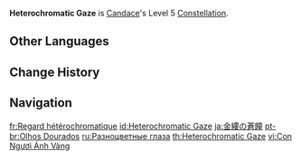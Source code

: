 {{Constellation Infobox
|image         = Constellation Heterochromatic Gaze.png
|character     = Candace
|level         = 5
|description   = Increases the Level of [[Sacred Rite: Heron's Sanctum]] by 3.<br>Maximum upgrade level is 15.
|utility1      = Talent Level Increase
|utility2      = Elemental Skill Level Increase
}}
'''Heterochromatic Gaze''' is [[Candace]]'s Level 5 [[Constellation]].

==Other Languages==
{{Other Languages
|en      = Heterochromatic Gaze
|zhs     = 萦金的苍瞳
|zhs_rm  = Yíng Jīn de Cāng Tóng
|zht     = 縈金的蒼瞳
|zht_rm  = Yíng Jīn de Cāng Tóng
|zh_tl   = Azure Eyes Entangled With Gold
|ja      = 金縷の蒼瞳
|ja_rm   = Kinru no Soudou
|ja_tl   = Blue Eye of Golden Threads
|ko      = 금빛의 푸른 눈동자
|ko_rm   = Geumbit-ui Pureun Nundongja
|ko_tl   = Golden Blue Eye
|es      = Mirada heterocromática
|es_tl   = Heterochromatic Gaze
|fr      = Regard hétérochromatique
|fr_tl   = Heterochromatic Gaze
|ru      = Разноцветные глаза
|ru_tl   = Multicolored Eyes
|th      = Heterochromatic Gaze
|vi      = Con Ngươi Ánh Vàng
|vi_tl   = Golden Iris
|de      = Goldene Iris
|de_tl   = Golden Iris
|id      = Heterochromatic Gaze
|pt      = Olhos Dourados
|pt_tl   = 
|tr      = Alacalı Bakış
|tr_tl   = Multicolored Gaze
|it      = Sguardo eterocromatico
|it_tl   = Heterochromatic Gaze
}}

==Change History==
{{Change History|3.1}}

==Navigation==
{{Talent Navbox|Candace}}

[[fr:Regard hétérochromatique]]
[[id:Heterochromatic Gaze]]
[[ja:金縷の蒼瞳]]
[[pt-br:Olhos Dourados]]
[[ru:Разноцветные глаза]]
[[th:Heterochromatic Gaze]]
[[vi:Con Ngươi Ánh Vàng]]